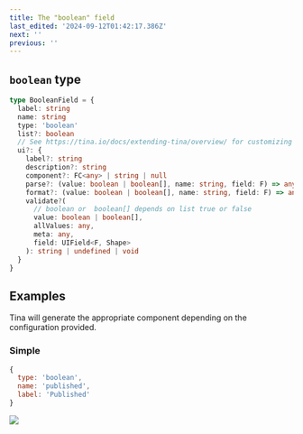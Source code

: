 ```yaml
---
title: The "boolean" field
last_edited: '2024-09-12T01:42:17.386Z'
next: ''
previous: ''
---
```


## `boolean` type

```ts
type BooleanField = {
  label: string
  name: string
  type: 'boolean'
  list?: boolean
  // See https://tina.io/docs/extending-tina/overview/ for customizing the UI
  ui?: {
    label?: string
    description?: string
    component?: FC<any> | string | null
    parse?: (value: boolean | boolean[], name: string, field: F) => any
    format?: (value: boolean | boolean[], name: string, field: F) => any
    validate?(
      // boolean or  boolean[] depends on list true or false
      value: boolean | boolean[],
      allValues: any,
      meta: any,
      field: UIField<F, Shape>
    ): string | undefined | void
  }
}
```

## Examples

Tina will generate the appropriate component depending on the configuration provided.

### Simple

```javascript
{
  type: 'boolean',
  name: 'published',
  label: 'Published'
}
```

![](https://res.cloudinary.com/forestry-demo/image/upload/v1722241293/Screenshot_2024-07-29_at_6.21.27_PM_was6vo.png)
